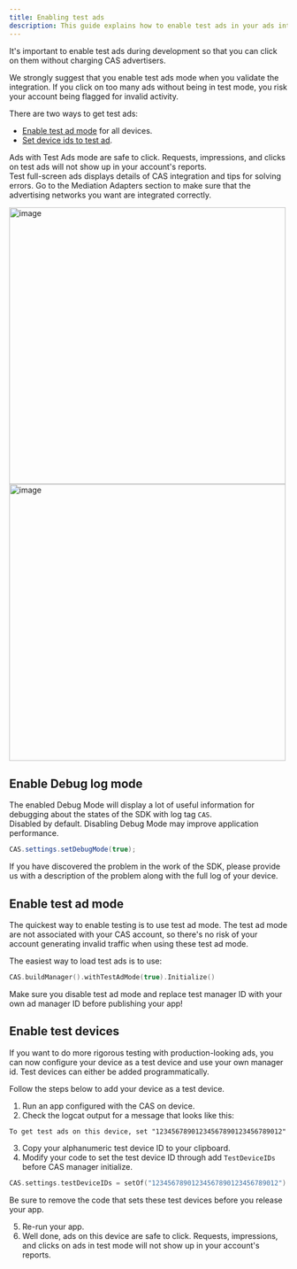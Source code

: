 ```yaml
---
title: Enabling test ads
description: This guide explains how to enable test ads in your ads integration.
---
```


It's important to enable test ads during development so that you can click on them without charging CAS advertisers.

<Error>  
We strongly suggest that you enable test ads mode when you validate the integration. If you click on too many ads without being in test mode, you risk your account being flagged for invalid activity.
</Error>

There are two ways to get test ads:
- [Enable test ad mode](#enable-test-ad-mode) for all devices.
- [Set device ids to test ad](#enable-test-devices).

Ads with Test Ads mode are safe to click. Requests, impressions, and clicks on test ads will not show up in your account's reports.  
Test full-screen ads displays details of CAS integration and tips for solving errors. Go to the Mediation Adapters section to make sure that the advertising networks you want are integrated correctly.

<Image height="500" alt="image" src="/assets/Enabling-test-ads-1.jpg" />
<Image height="500" alt="image" src="/assets/Enabling-test-ads-2.jpg" />

## Enable Debug log mode
The enabled Debug Mode will display a lot of useful information for debugging about the states of the SDK with log tag `CAS`.    
Disabled by default. Disabling Debug Mode may improve application performance. 
```java
CAS.settings.setDebugMode(true);
```

<Info>
If you have discovered the problem in the work of the SDK, please provide us with a description of the problem along with the full log of your device.
</Info>

## Enable test ad mode
The quickest way to enable testing is to use test ad mode. The test ad mode are not associated with your CAS account, so there's no risk of your account generating invalid traffic when using these test ad mode.

The easiest way to load test ads is to use:
```kotlin
CAS.buildManager().withTestAdMode(true).Initialize()
```

<Warning>  
Make sure you disable test ad mode and replace test manager ID with your own ad manager ID before publishing your app!
</Warning>

## Enable test devices
If you want to do more rigorous testing with production-looking ads, you can now configure your device as a test device and use your own manager id. Test devices can either be added programmatically.

Follow the steps below to add your device as a test device.
1. Run an app configured with the CAS on device.
2. Check the logcat output for a message that looks like this:
```
To get test ads on this device, set "12345678901234567890123456789012"
```
3. Copy your alphanumeric test device ID to your clipboard.
4. Modify your code to set the test device ID through add `TestDeviceIDs` before CAS manager initialize.
```kotlin
CAS.settings.testDeviceIDs = setOf("12345678901234567890123456789012")
```
<Info>
Be sure to remove the code that sets these test devices before you release your app.
</Info>

5. Re-run your app. 
6. Well done, ads on this device are safe to click. Requests, impressions, and clicks on ads in test mode will not show up in your account's reports.

